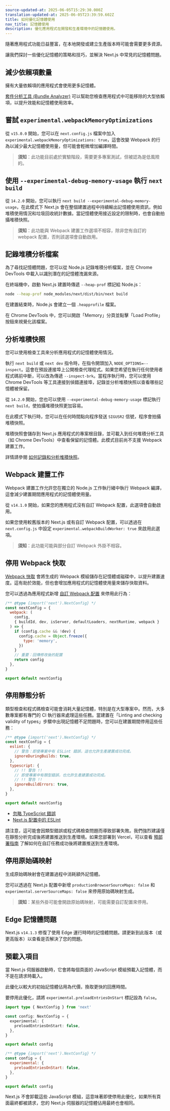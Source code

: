 ```yaml
---
source-updated-at: 2025-06-05T15:29:30.000Z
translation-updated-at: 2025-06-05T23:39:59.602Z
title: 如何優化記憶體使用
nav_title: 記憶體使用
description: 優化應用程式在開發和生產環境中的記憶體使用。
---
```


隨著應用程式功能日益豐富，在本地開發或建立生產版本時可能會需要更多資源。

讓我們探討一些優化記憶體的策略和技巧，並解決 Next.js 中常見的記憶體問題。

## 減少依賴項數量

擁有大量依賴項的應用程式會使用更多記憶體。

[套件分析工具 (Bundle Analyzer)](/docs/app/guides/package-bundling) 可以幫助您檢查應用程式中可能移除的大型依賴項，以提升效能和記憶體使用效率。

## 嘗試 `experimental.webpackMemoryOptimizations`

從 `v15.0.0` 開始，您可以在 `next.config.js` 檔案中加入 `experimental.webpackMemoryOptimizations: true`，這會改變 Webpack 的行為以減少最大記憶體使用量，但可能會輕微增加編譯時間。

> **須知**：此功能目前處於實驗階段，需要更多專案測試，但被認為是低風險的。

## 使用 `--experimental-debug-memory-usage` 執行 `next build`

從 `14.2.0` 開始，您可以執行 `next build --experimental-debug-memory-usage`，在此模式下 Next.js 會在整個建置過程中持續輸出記憶體使用資訊，例如堆積使用情況和垃圾回收統計數據。當記憶體使用接近設定的限制時，也會自動拍攝堆積快照。

> **須知**：此功能與 Webpack 建置工作選項不相容，除非您有自訂的 webpack 配置，否則該選項會自動啟用。

## 記錄堆積分析檔案

為了尋找記憶體問題，您可以從 Node.js 記錄堆積分析檔案，並在 Chrome DevTools 中載入以識別潛在的記憶體洩漏來源。

在終端機中，啟動 Next.js 建置時傳遞 `--heap-prof` 標記給 Node.js：

```sh
node --heap-prof node_modules/next/dist/bin/next build
```

在建置結束時，Node.js 會建立一個 `.heapprofile` 檔案。

在 Chrome DevTools 中，您可以開啟「Memory」分頁並點擊「Load Profile」按鈕來視覺化該檔案。

## 分析堆積快照

您可以使用檢查工具來分析應用程式的記憶體使用情況。

執行 `next build` 或 `next dev` 指令時，在指令開頭加入 `NODE_OPTIONS=--inspect`。這會在預設連接埠上公開檢查代理程式。如果您希望在執行任何使用者程式碼前中斷，可以改為傳遞 `--inspect-brk`。當程序執行時，您可以使用 Chrome DevTools 等工具連接到偵錯連接埠，記錄並分析堆積快照以查看哪些記憶體被保留。

從 `14.2.0` 開始，您也可以使用 `--experimental-debug-memory-usage` 標記執行 `next build`，使拍攝堆積快照更加容易。

在此模式下執行時，您可以在任何時間點向程序發送 `SIGUSR2` 信號，程序會拍攝堆積快照。

堆積快照會儲存到 Next.js 應用程式的專案根目錄，並可載入到任何堆積分析工具（如 Chrome DevTools）中查看保留的記憶體。此模式目前尚不支援 Webpack 建置工作。

詳情請參閱 [如何記錄和分析堆積快照](https://developer.chrome.com/docs/devtools/memory-problems/heap-snapshots)。

## Webpack 建置工作

Webpack 建置工作允許您在獨立的 Node.js 工作執行緒中執行 Webpack 編譯，這會減少建置期間應用程式的記憶體使用量。

從 `v14.1.0` 開始，如果您的應用程式沒有自訂 Webpack 配置，此選項會自動啟用。

如果您使用較舊版本的 Next.js 或有自訂 Webpack 配置，可以透過在 `next.config.js` 中設定 `experimental.webpackBuildWorker: true` 來啟用此選項。

> **須知**：此功能可能與部分自訂 Webpack 外掛不相容。

## 停用 Webpack 快取

[Webpack 快取](https://webpack.js.org/configuration/cache/) 會將生成的 Webpack 模組儲存在記憶體或磁碟中，以提升建置速度。這有助於效能，但也會增加應用程式的記憶體使用量來儲存快取資料。

您可以透過為應用程式新增 [自訂 Webpack 配置](/docs/app/api-reference/config/next-config-js/webpack) 來停用此行為：

```js filename="next.config.mjs"
/** @type {import('next').NextConfig} */
const nextConfig = {
  webpack: (
    config,
    { buildId, dev, isServer, defaultLoaders, nextRuntime, webpack }
  ) => {
    if (config.cache && !dev) {
      config.cache = Object.freeze({
        type: 'memory',
      })
    }
    // 重要：回傳修改後的配置
    return config
  },
}

export default nextConfig
```

## 停用靜態分析

類型檢查和程式碼檢查可能會消耗大量記憶體，特別是在大型專案中。然而，大多數專案都有專門的 CI 執行器來處理這些任務。當建置在「Linting and checking validity of types」步驟中出現記憶體不足問題時，您可以在建置期間停用這些任務：

```js filename="next.config.mjs"
/** @type {import('next').NextConfig} */
const nextConfig = {
  eslint: {
    // 警告：即使專案中有 ESLint 錯誤，這也允許生產建置成功完成。
    ignoreDuringBuilds: true,
  },
  typescript: {
    // !! 警告 !!
    // 即使專案中有類型錯誤，也允許生產建置成功完成。
    // !! 警告 !!
    ignoreBuildErrors: true,
  },
}

export default nextConfig
```

- [忽略 TypeScript 錯誤](/docs/app/api-reference/config/typescript#disabling-typescript-errors-in-production)
- [Next.js 配置中的 ESLint](/docs/pages/api-reference/config/next-config-js/eslint)

請注意，這可能會因類型錯誤或程式碼檢查問題而導致部署失敗。我們強烈建議僅在靜態分析完成後將建置推送到生產環境。如果您部署到 Vercel，可以查看 [預部署指南](https://vercel.com/docs/deployments/managing-deployments#staging-and-promoting-a-production-deployment) 了解如何在自訂任務成功後將建置推送到生產環境。

## 停用原始碼映射

生成原始碼映射會在建置過程中消耗額外記憶體。

您可以透過在 Next.js 配置中新增 `productionBrowserSourceMaps: false` 和 `experimental.serverSourceMaps: false` 來停用原始碼映射生成。

> **須知**：某些外掛可能會開啟原始碼映射，可能需要自訂配置來停用。

## Edge 記憶體問題

Next.js `v14.1.3` 修復了使用 Edge 運行時時的記憶體問題。請更新到此版本（或更高版本）以查看是否解決了您的問題。

## 預載入項目

當 Next.js 伺服器啟動時，它會將每個頁面的 JavaScript 模組預載入記憶體，而不是在請求時載入。

此優化以較大的初始記憶體佔用為代價，換取更快的回應時間。

要停用此優化，請將 `experimental.preloadEntriesOnStart` 標記設為 `false`。

```ts filename="next.config.ts" switcher
import type { NextConfig } from 'next'

const config: NextConfig = {
  experimental: {
    preloadEntriesOnStart: false,
  },
}

export default config
```

```js filename="next.config.mjs" switcher
/** @type {import('next').NextConfig} */
const config = {
  experimental: {
    preloadEntriesOnStart: false,
  },
}

export default config
```

Next.js 不會卸載這些 JavaScript 模組，這意味著即使停用此優化，如果所有頁面最終都被請求，您的 Next.js 伺服器的記憶體佔用最終也會相同。